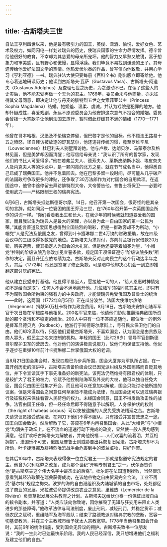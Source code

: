 ```yaml
---
---
---
```

title: ·古斯塔夫三世
---




自法王亨利四世以来，他是最有吸引力的国王，英俊、潇洒、愉悦，爱好女色、艺术及权力，如同闪电一样划过瑞典的历史，使瑞典国家的生命力尽情发挥。德辛曾给他很好的教育，不幸却为其慈爱的母亲所宠坏。他的智力又早熟又敏锐，富于想象力和审美感，且有野心和傲慢，显得浮躁。我们毕竟不易找到谦逊的王子。其母遗传给他爱好法国文学的热情。他热爱伏尔泰的作品，曾写信向他致敬，并用心学习《亨利亚德》一书。瑞典驻法大使只要每册《百科全书》刚出版立即寄给他。他专心着迷地研读历史；他读到古斯塔夫·瓦萨（Gustavus Vasa）、古斯塔夫·阿道夫（Gustavus Adolphus）及查理七世之历史，为之激动不已。在读了这些人的史实后，他不能忍受再做一个无为的君主。1766年，委员会未与他商量，亦未征得其父母同意，即决定让他与丹麦的腓特烈五世之女索菲亚公主（Princess Sophia Magdalena）结婚。她娇羞、温柔、虔诚，并认为戏院是犯罪的地方。他却怀疑成性，喜爱戏剧，永远不原谅委员会为他安排这次意气不投合的婚姻。委员会曾拨一大笔款子让他到法国去旅行，暂时借此舒缓其不满的情绪（1770—1771年）。

他曾在哥本哈根、汉堡及不伦瑞克停留，但巴黎才是他的目标。他不顾法王路易十五之愤怒，径自拜访被放逐的舒瓦瑟尔，他还违背传统习惯，竟至罗维辛尼（Louveciennes）杜巴利夫人别墅拜访她。他与卢梭、达朗贝尔、马蒙泰尔及格林见面，但是美梦却因而清醒；他写信给母亲说：“我认识了所有的哲学家，发现他们的书比人可爱得多。”他在若弗兰夫人、德芳夫人、莱斯皮纳斯小姐、埃皮奈夫人及内克夫人等的沙龙中，是一颗闪亮的北方之星。就在节节成名当中，他得悉自己已成了瑞典国王。他并不急着回去。他在巴黎多留一段时间，尽可能从几乎破产的法国政府争取更多的津贴，还争取了30万法郎作为对付国会的自用款项。在返国途中，他曾中途停留去拜访腓特烈大帝，大帝警告他，普鲁士将保卫——必要时使用武力——严格限制王权的瑞典宪法。

6月6日，古斯塔夫抵达斯德哥尔摩。14日，他召开第一次国会，很奇怪的是其亲切的言辞，就如同另一位窘困的国王乔治三世，在1760年召开第一次英国国会所作的讲词一样。“你们看着我出生和长大，在我少年的时候我就知道要爱我的国家，而且我以生为瑞典人是最大的荣耀，亦以身为此一自由国家的第一公民为荣。”其能言善道及爱国思想得到全国热烈的喝彩，但是一群政客却不为所动。“小帽党”人是宪法及俄国之友，曾得到叶卡捷琳娜二世4万镑的财政援助，故在四级会议中的三级取得多数党的地位。古斯塔夫为求对付，亦向荷兰银行家借款20万镑，购买选票，使其指定人为国会的大礼官。但是他还要等着加冕为皇，“小帽党”控制的阶级议院乃修改加冕宣誓条款，规定国王须保证遵守“阶级议院多数”所作的决定，而且升迁应依考绩为之。古斯塔夫反对走向民主的这个行动达半年之久，其后（1772年）他还是签署了修正条款。可是暗中他却决心机会一到立即推翻这部讨厌的宪法。

他从建立民望来打基础。他显得平易近人，愿接触一切的人，“给人恩惠时神情宛如不是给而是取”。任何人不会不满地离开他。几位陆军领袖同意其主张，即只有不为腐败国会所拘束的强有力的中央政府，才能使瑞典免受俄国及普鲁士的统治——此时，这两国（1772年8月5日）正在瓜分波兰。法国大使维尔热纳（Vergennes）捐献50万杜卡特作为政变费用。8月18日，古斯塔夫安排让陆军军官于次日晨在军械库与他相见。200名军官来临，他请他们协助推翻瑞典敌国所资助的那个贪污和不稳定的统治。200人中只有一位不答应追随他，那位唯一的例外是督军吕德贝克（Rudbeck），他游行于斯德哥尔摩街上，号召民众保卫他们的自由。他们却冷漠以待，只因他们爱戴古斯塔夫，不喜欢国会，认为国会是由贵族及商人寡头，假民主之名来控制的机构。年轻的国王（此时26岁）领导军官到斯德哥尔摩护卫军的营房去。他对他们的演讲极具说服力，故他们均保证支持他。他似乎逐步在重弹10年前叶卡捷琳娜二世掌俄国大权的老调。

当8月21日国会集会时，发现四周已为步兵所围，国会大厦亦为军队所占据。在一篇开创历史的演讲中，古斯塔夫责备阶级会议已因党派纠纷及外国贿赂而自贬其地位，并下令宣读其手下事先准备好的新宪法。该宪法仍然维持有限君权的体制，只是较扩大了君王的权力，它赋予他控制陆海军及外交的大权，他可以独自任免大臣，国会只由国王召集才开会，而且他可以任意加以解散，国会只能讨论他所提的议案，但是未得国会之同意任何草案皆不能成为法律，而且国会还可以通过瑞典银行及征税权来保住看管人民荷包的权力。未经国会同意，国王不得发动攻击性的战争。法官由国王任命，但一经任命后即不得随意予以解职。人身保护状的权利（the right of habeas corpus）可以使被逮捕的人民免受执法稽延之苦。古斯塔夫请求议员接受该宪法，在刺刀下他们不得不服从，只有接受并宣誓效忠之一途。国王向国会致谢，然后解散了它，答应在6年内再召集国会。从此“大帽党”与“小帽党”均消失于政坛上。在不流血的迅速行动下完成的政变，显然使一般人民均感到满意。他们“欢呼古斯塔夫为解放者，并向他祝福……人们欢喜的流着泪，并互相拥抱”。法国乐不可支，俄国及普鲁士则威胁要出兵恢复旧宪法。古斯塔夫却不为所动，叶卡捷琳娜及腓特烈唯恐战争会危害到手的波兰赃物，只好作罢。

在其后10年中，古斯塔夫表现得像一位立宪君王——那就是指遵守宪法规定的君主。他曾为兴利除弊之改革，成为那个世纪“开明专制君王”之一。伏尔泰赞许他“是古斯塔夫这个伟大名字中最杰出的后裔”。杜尔哥在法国遭到挫败，当然很乐意看到其经济政策在瑞典获得成功，在该地谷物之自由贸易完全合法，工业不再受“基尔特”规程之拘束。波罗的海的自由港组织及内陆城镇的自由市场，处处都促进了商业的发展。米拉波受命提供改良农业之意见，里维热（Lemercier de la Riviére）负责草拟发展公共教育之计划。古斯塔夫送给伏尔泰一份保证出版自由的敕令副本，并写道：“人类应该向你致谢，因你摧毁了无知与狂妄用来阻止人类进步的那些障碍。”他改革法律与司法制度，废止刑讯，减轻刑罚，并稳定货币；减低农民之赋税，重组陆军及海军舰队；结束了路德教派对瑞典宗教的垄断，宽容一切基督教派，并在三个主教城市给予犹太人宗教宽容。1778年当他召集国会开会时，其前6年的统治措施，受到国会无异议的拥护。古斯塔夫致书一位朋友说：“我的一生此时已达最快乐阶段。我的人民已经深信，我只想增进他们之福利及建立他们的自由。”